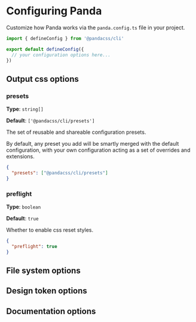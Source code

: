 # Configuring Panda

Customize how Panda works via the `panda.config.ts` file in your project.

```js
import { defineConfig } from '@pandacss/cli'

export default defineConfig({
  // your configuration options here...
})
```

## Output css options

### presets

**Type**: `string[]`

**Default**: `['@pandacss/cli/presets']`

The set of reusable and shareable configuration presets.

By default, any preset you add will be smartly merged with the default configuration, with your own configuration acting
as a set of overrides and extensions.

```json
{
  "presets": ["@pandacss/cli/presets"]
}
```

### preflight

**Type**: `boolean`

**Default**: `true`

Whether to enable css reset styles.

```json
{
  "preflight": true
}
```

## File system options

## Design token options

## Documentation options

